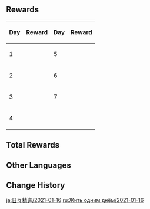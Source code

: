 {{Event
|name              = Seize the Day 2021-01-16
|image             = Seize the Day.jpg
|type              = In-Game
|group             = Login
|time_known        = yes
|time_start        = 2021-01-16 04:00:00
|time_end          = 2021-01-31 03:59:59
|link              = https://genshin.hoyoverse.com/en/news/detail/7922
}}

==Rewards==
{| class="wikitable align-center"
!Day!!Reward!!Day!!Reward
|-
|1||{{Card|Hero's Wit|3}}
|5||{{Card|Hero's Wit|5}}
|-
|2||{{Card|Mystic Enhancement Ore|6}}
|6||{{Card|Mystic Enhancement Ore|10}}
|-
|3||{{Card|Primogem|100}}
|7||{{Card|Primogem|200}}
|-
|4||{{Card|Mora|50,000}}
|colspan=2|
|}

==Total Rewards==
{{Event Rewards
|Primogem = 300
|Mora = 50,000
|Hero's Wit = 8
|Mystic Enhancement Ore = 16
|sort = Primogem,Mora,Hero's Wit,Mystic Enhancement Ore
}}

==Other Languages==
{{Other Languages|Transclude=Seize the Day}}

==Change History==
{{Change History|1.2}}

[[ja:日々精進/2021-01-16]]
[[ru:Жить одним днём/2021-01-16]]